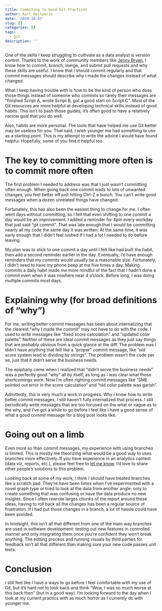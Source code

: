 ```yaml
---
title: Commiting to Good Git Practices
author: Karl Hailperin
date: '2019-10-07'
slug: []
categories: []
tags:
  - git
description: ''
---
```

One of the skills I keep struggling to cultivate as a data analyst is version 
control. Thanks to the work of community members like 
[Jenny Bryan](https://happygitwithr.com/), I know how to commit, branch, merge, 
and submit pull requests and why these skills are useful. I know that I 
should commit regularly and that commit messages should describe why I made the 
changes instead of what changed.

What I keep having trouble with is how to be the kind of person who does those
things instead of someone who commits so rarely their messages are 
"finished Script A, wrote Script B, got a good start on Script C". Most of the 
Git resources are more helpful at developing technical skills instead of good 
habits. This isn't to bash those guides; it's often good to have a 
relatively narrow goal that you do well. 

Also, habits are more personal. The tools that have helped me use Git better 
may be useless for you. That said, I wish younger me had something to use as a 
starting point. This is my attempt to write the advice I would have found 
helpful. Hopefully, some of you find it helpful too.

# The key to committing more often is to commit more often 

The first problem I needed to address was that I just wasn't committing often 
enough. When going back one commit leads to lots of unwanted changes, you feel 
better off just hitting Ctrl-Z a bunch. You can't write good messages when a 
dozen unrelated things have changed.

Fortunately, this has also been the easiest thing to change for me. I often 
went days without committing, so I felt that even shifting to one commit a 
day would be an improvement. I added a reminder for 4pm every workday that just 
said "git commit". That was late enough that I would be committing nearly all my 
code the same day it was written. At the same time, it was early enough that I 
didn't feel rushed if I had a lot I needed to do before leaving.

My plan was to stick to one commit a day until I felt like had built the habit, 
then add a second reminder earlier in the day. Eventually, I'd have enough 
reminders that my commits would usually be a reasonable size. Fortunately, I 
didn't need to have my phone beep at me five times a day. Making commits a daily
habit made me more mindful of the fact that I hadn't done a commit even when it 
was nowhere near 4 o'clock. Before long, I was doing multiple commits most days.

# Explaining why (for broad definitions of "why")
For me, writing better commit messages has been about internalizing that the 
clearest "why I made the commit" may not have to do with the code. I used to 
write messages like "fixed score calculation" and "updated color palette". 
Neither of these are ideal commit messages as they just say things that are
probably obvious from a quick glance at the diff. The problem was I didn't have 
anything that felt like a "proper" commit message, like "old score system lead 
to dividing by strings". The problem wasn't the code per se, just that it 
didn't serve the business needs.

The epiphany came when I realized that "didn't serve the business needs" was a 
perfectly good "why" all by itself, as long as I was clear what those 
shortcomings were. Now I'm often righting commit messages like "SME pointed out
error in the score calculation" and "old color palette was garish".

Admittedly, this is very much a work in progress. Why I know how to write 
better commit messages, I still haven't fully internalized that process. I
still periodically write messages that are too focused on the what or vague as 
to the why, and I've got a while to go before I feel like I have a good sense of
what a good commit message for a blog post looks like.

# Going out on a limb
Even more so than commit messages, my experience with using branches is limited.
This is mostly me theorizing what would be a good way to uses branches more 
effectively. If you have experience in an analytics context (data viz, reports, 
etc.), please feel free to [let me know](https://twitter.com/khailper). I'd 
love to share other people's solutions to this problem.

Looking back at some of my work, I think I should have treated branches like 
a scratch pad. They're have been times when I've experimented with a novel 
graph type or tried to look at the data from another angle, only to create 
something that was confusing or have the data produce no new insights. Since I 
often rewrote larges chunks of the report around these ideas, having to roll
back all the changes has been a regular source of frustration. If I had put 
those changes in a branch, a lot of hassle could have been avoided.

In hindsight, this isn't all that different from one of the main way branches 
are used in software development: testing out new features in controlled manner
and only integrating them once you're confident they won't break anything. The 
editing process and running visuals by third parties for feedback isn't all that
different than making sure your new code passes unit tests.

# Conclusion
I still feel like I have a ways to go before I feel comfortable with my use of
Git, but it's hard not to look back and think "Wow, I was so much worse at this
back then" (but in a good way). I'm looking forward to the day when I look at my
current practics with as much horror as I currently do with younger me.
